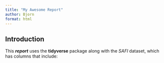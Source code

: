 ```yaml
---
title: "My Awesome Report"
author: Bjorn
format: html
---
```


<!--
# Title
## Section
### Subsection
#### Subsubsection
##### etc

This is regular text.
-->

## Introduction

This ***report*** uses the **tidyverse** package along with the *SAFI* dataset,
which has columns that include:





